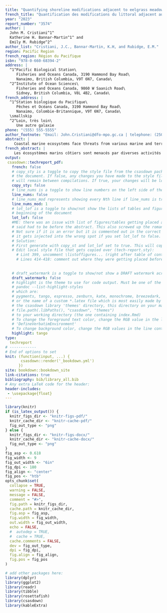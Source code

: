 ```yaml
---
title: "Quantifying shoreline modifications adjacent to eelgrass meadows in the Strait of Georgia Bioregion"
french_title: "Quantification des modifications du littoral adjacent aux herbiers de zostère dans la biorégion du détroit de Georgia"
year: "2023"
report_number: "3574"
author: |
  John M. Cristiani^1^
  Katherine H. Bannar-Martin^1^ and
  Emily M. Rubidge^2^
author_list: "Cristiani, J.C., Bannar-Martin, K.H, and Rubidge, E.M."
region: Pacific Region
french_region: Région du Pacifique
isbn: "978-0-660-68394-2"
address: |
  ^1^Pacific Biological Station\
     Fisheries and Oceans Canada, 3190 Hammond Bay Road\
     Nanaimo, British Columbia, V9T 6N7, Canada\
  ^2^Institute of Ocean Sciences\
     Fisheries and Oceans Canada, 9860 W Saanich Road\
     Sidney, British Columbia, V8L 4B2, Canada\
french_address: |
  ^1^Station biologique du Pacifique\
     Pêches et Océans Canada, 3190 Hammond Bay Road\
     Nanaimo, Colombie-Britannique, V9T 6N7, Canada\
  \smallskip
  ^2^Loin, très loin\
     Une autre galaxie
phone: "(555) 555-5555"
author_footnote: "Email: John.Cristiani@dfo-mpo.gc.ca | telephone: (250) 756-5555"
abstract: |
    Coastal marine ecosystems face threats from various marine and terrestrial human activities. Shoreline modifications that result from these activities can significantly impact the health and functioning of coastal biogenic habitats, including seagrass meadows. Quantifying the extent of shoreline modifications adjacent to seagrass meadows is therefore crucial for assessing potential human impacts to seagrass ecosystems. Here, we map, characterize, and quantify shoreline modifications adjacent to eelgrass (*Zostera marina*) meadows in the Strait of Georgia Bioregion. Using aerial imagery and a spatial dataset of seagrass distribution, we digitized shoreline modifications within 100 meters inland of each seagrass meadow. We focused on areas that have been de-vegetated and altered from their natural state. We characterized modifications into six categories (road, residential, industrial, agriculture, greenspace, unclear). The median percent of modified shoreline area was 9%. Of the 685 meadows analyzed 19% had no modifications, and 9% were more than 50% modified. The dominant modification type was residential development. The resulting dataset provides valuable information for assessing land-use patterns and predicting impacts to nearshore ecosystems. This study highlights the importance of managing seagrass within its broader landscape context, and it emphasizes the need for ongoing data collection and analysis to inform effective seagrass management strategies.
french_abstract: |
    Les écosystèmes marins côtiers sont menacés par diverses activités humaines marines et terrestres. Les modifications du littoral résultant de ces activités peuvent avoir une incidence significative sur la santé et le fonctionnement des habitats biogéniques côtiers, y compris les herbiers marins. Il est donc essentiel de quantifier l’étendue des modifications du littoral à proximité des herbiers marins pour évaluer les répercussions potentielles de l’humain sur les écosystèmes d’herbiers marins. Ici, nous cartographions, caractérisons et quantifions les modifications du littoral à proximité d’herbiers de zostère (*Zostera marina*) dans la biorégion du détroit de Georgia. À l’aide d’images aériennes et d’un ensemble de données spatiales sur la répartition des herbiers marins, nous avons numérisé les modifications du littoral dans un rayon de 100 mètres de la côte adjacente à chaque herbier marin. Nous nous sommes concentrés sur les zones qui ont été dévégétalisées et modifiées par rapport à leur état naturel. Nous avons classé les modifications en six catégories (route, milieu résidentiel, milieu industriel, milieu agricole, espace vert, non défini). Le pourcentage médian de la superficie modifiée du littoral était de 9 %. Sur les 685 herbiers analysés, 19 % n’ont subi aucune modification et 9 % ont été modifiés à plus de 50 %. Le type de modification dominant est le développement résidentiel. L’ensemble de données qui en a résulté fournit de l’information précieuse pour l’évaluation des schémas d’utilisation des sols et la prévision des répercussions sur les écosystèmes littoraux. Cette étude met en évidence l’importance de la gestion des herbiers marins dans le contexte plus large du paysage terrestre, et souligne la nécessité d’une collecte et d’une analyse continues des données afin d’élaborer des stratégies efficaces pour la gestion des herbiers marins.
output:
 csasdown::techreport_pdf:
   french: false
   # copy_sty is a toggle to copy the style file from the csasdown package every time you compile
   # the document. If false, any changes you have made to the style file in your project
   # will remain between compilations. If true, your changes will be lost when you compile
   copy_sty: false
   # line_nums is a toggle to show line numbers on the left side of the page. 
   line_nums: false
   # line_nums_mod represents showing every Nth line if line_nums is true
   line_nums_mod: 1
   # lot_lof is a toggle to show/not show the lists of tables and figures at the
   # beginning of the document
   lot_lof: false  
   #ME: there was an issue with list of figures/tables getting placed after the abstract which the library
   # said had to be before the abstract. This also screwed up the roman numeral numbering.
   # Not sure if it is an error but it is commented out in the correct spot in the style file, but then
   # it gets injected into the wrong spot if you set lot_lof to false.
   # Solution:
   # First generate with copy_st and lot_lof set to true. This will copy the style file over.
   # Edit local style file that gets copied over (tech-report.sty):
     # Lint 399, uncomment \listoffigures... (right after table of contents)
     # Lines 414-418: comment out where they were getting placed before
   
     
   # draft_watermark is a toggle to show/not show a DRAFT watermark across every page
   draft_watermark: false
   # highlight is the theme to use for code output. Must be one of the list given by:
   # pandoc --list-highlight-styles
   # which are:
   # pygments, tango, espresso, zenburn, kate, monochrome, breezedark, haddock
   # or the name of a custom *.latex file which is most easily made by copying one from 
   # the csasdown library 'themes' directory, this directory on your machine:
   # file.path(.libPaths(), "csasdown", "themes")
   # to your working directory (the one containing index.Rmd)
   # To change the foreground text color, change the RGB value in the line containing
   # 'DefineVerbatimEnvironment'
   # To change background color, change the RGB values in the line containing 'shadecolor'
   highlight: tango
type:
  techreport
# ------------
# End of options to set
knit: (function(input, ...) {
       csasdown::render('_bookdown.yml')
      })
site: bookdown::bookdown_site
link-citations: true
bibliography: bib/library_all.bib
# Any extra LaTeX code for the header:
header-includes:
 - \usepackage{float}
---
```


```r
library(knitr)
if (is_latex_output()) {
  knitr_figs_dir <- "knitr-figs-pdf/"
  knitr_cache_dir <- "knitr-cache-pdf/"
  fig_out_type <- "png"
} else {
  knitr_figs_dir <- "knitr-figs-docx/"
  knitr_cache_dir <- "knitr-cache-docx/"
  fig_out_type <- "png"
}
fig_asp <- 0.618
fig_width <- 9
fig_out_width <- "6in"
fig_dpi <- 180
fig_align <- "center"
fig_pos <- "htb"
opts_chunk$set(
  collapse = TRUE,
  warning = FALSE,
  message = FALSE,
  comment = "#>",
  fig.path = knitr_figs_dir,
  cache.path = knitr_cache_dir,
  fig.asp = fig_asp,
  fig.width = fig_width,
  out.width = fig_out_width,
  echo = FALSE,
  #  autodep = TRUE,
  #  cache = TRUE,
  cache.comments = FALSE,
  dev = fig_out_type,
  dpi = fig_dpi,
  fig.align = fig_align,
  fig.pos = fig_pos
)
```

```r
# add other packages here:
library(dplyr)
library(ggplot2)
library(readr)
library(tibble)
library(rosettafish)
library(csasdown)
library(kableExtra)
```
